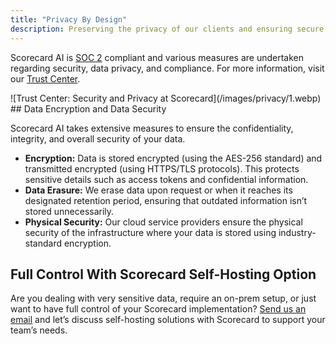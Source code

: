 ```yaml
---
title: "Privacy By Design"
description: Preserving the privacy of our clients and ensuring secure processes is of top priority at Scorecard. 
---
```


Scorecard AI is [SOC 2](https://www.aicpa-cima.com/topic/audit-assurance/audit-and-assurance-greater-than-soc-2) compliant and various measures are undertaken regarding security, data privacy, and compliance. For more information, visit our [Trust Center](https://trust.getscorecard.ai/).
<Frame caption="Trust Center: Security and Privacy at Scorecard">
![Trust Center: Security and Privacy at Scorecard](/images/privacy/1.webp)
</Frame>
## Data Encryption and Data Security

Scorecard AI takes extensive measures to ensure the confidentiality, integrity, and overall security of your data.

* **Encryption:** Data is stored encrypted (using the AES-256 standard) and transmitted encrypted (using HTTPS/TLS protocols). This protects sensitive details such as access tokens and confidential information.
* **Data Erasure:** We erase data upon request or when it reaches its designated retention period, ensuring that outdated information isn’t stored unnecessarily.
* **Physical Security:** Our cloud service providers ensure the physical security of the infrastructure where your data is stored using industry-standard encryption.

## Full Control With Scorecard Self-Hosting Option

Are you dealing with very sensitive data, require an on-prem setup, or just want to have full control of your Scorecard implementation? [Send us an email](mailto:team@getscorecard.ai) and let’s discuss self-hosting solutions with Scorecard to support your team’s needs.
